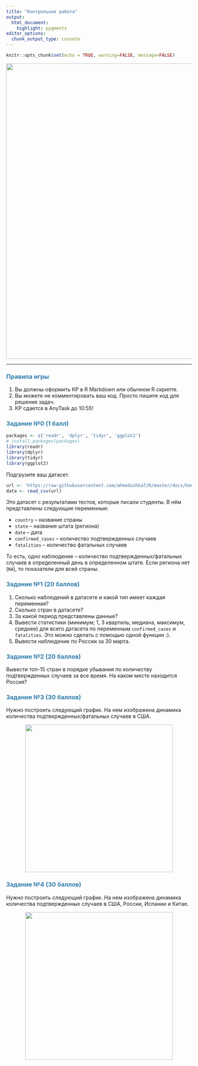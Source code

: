 ```yaml
---
title: "Контрольная работа"
output: 
  html_document:
    highlight: pygments
editor_options: 
  chunk_output_type: console
---
```

<style>
h1,
h2,
h3,
h4,
h5,
h6  {
  color: #317eac;
}
</style>
```r
knitr::opts_chunk$set(echo = TRUE, warning=FALSE, message=FALSE)
```

<center>
![](pictures/covid19.jpg){width=800px}
</center>
---

### Правила игры

1. Вы должны оформить КР в R Markdown или обычном R скрипте.
2. Вы можете не комментировать ваш код. Просто пишите код для решения задач.
3. КР сдается в AnyTask до 10:55!

### Задание №0 (1 балл)


```r
packages <- c('readr', 'dplyr', 'tidyr', 'ggplot2')
# install.packages(packages)
library(readr)
library(dplyr)
library(tidyr)
library(ggplot2)
```

Подгрузите ваш датасет.

```r
url <- 'https://raw.githubusercontent.com/ahmedushka7/R/master/docs/homeworks/test/data/covid.csv'
data <- read_csv(url)
```

Это датасет с результатами тестов, которые писали студенты. В нём представлены следующие переменные:

* `country` -- название страны
* `state` -- название штата (региона)
* `date` -- дата
* `confirmed_cases` -- количество подтвержденных случаев
* `fatalities` -- количество фатальных случаев

То есть, одно наблюдение -- количество подтвержденных/фатальных случаев в определенный день в определенном штате. Если региона нет (`NA`), то показатели для всей страны.

### Задание №1 (20 баллов)

1. Сколько наблюдений в датасете и какой тип имеет каждая переменная?
2. Сколько стран в датасете?
3. За какой период представлены данные?
4. Вывести статистики (минимум; 1, 3 квартиль; медиана, максимум, среднее) для всего датасета по переменным `confirmed_cases` и `fatalities`. Это можно сделать с помощью одной функции :).
5. Вывести наблюдение по России за 30 марта.

### Задание №2 (20 баллов)

Вывести топ-15 стран в порядке убывания по количеству подтвержденных случаев за все время. На каком месте находится Россия?

### Задание №3 (30 баллов)

Нужно построить следующий график. На нем изображена динамика количества подтвержденных/фатальных случаев в США.

<center>
![](pictures/ex3.png){width=400px}
</center>

### Задание №4 (30 баллов)

Нужно построить следующий график. На нем изображена динамика количества подтвержденных случаев в США, России, Испании и Китае.

<center>
![](pictures/ex4.png){width=400px}
</center>
